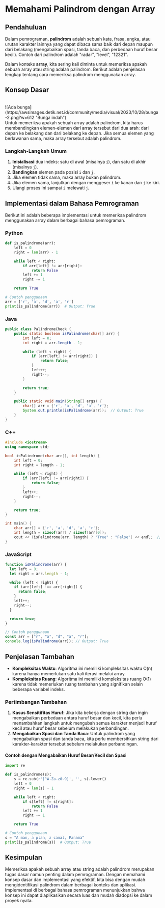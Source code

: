# Memahami Palindrom dengan Array

## Pendahuluan

Dalam pemrograman, **palindrom** adalah sebuah kata, frasa, angka, atau urutan karakter lainnya yang dapat dibaca sama baik dari depan maupun dari belakang (mengabaikan spasi, tanda baca, dan perbedaan huruf besar kecil). Contoh dari palindrom adalah "radar", "level", "12321".

Dalam konteks **array**, kita sering kali diminta untuk memeriksa apakah sebuah array atau string adalah palindrom. Berikut adalah penjelasan lengkap tentang cara memeriksa palindrom menggunakan array.

## Konsep Dasar

<br />
![Ada bunga](https://awsimages.detik.net.id/community/media/visual/2023/10/28/bunga-2.png?w=612
"Bunga indah")
<br />
Untuk memeriksa apakah sebuah array adalah palindrom, kita harus membandingkan elemen-elemen
dari array tersebut dari dua arah: dari depan ke belakang dan dari belakang ke depan.
Jika semua elemen yang berlawanan sama, maka array tersebut adalah palindrom.

### Langkah-Langkah Umum

1. **Inisialisasi** dua indeks: satu di awal (misalnya `i`), dan satu di akhir (misalnya `j`).
2. **Bandingkan** elemen pada posisi `i` dan `j`.
3. Jika elemen tidak sama, maka array bukan palindrom.
4. Jika elemen sama, lanjutkan dengan menggeser `i` ke kanan dan `j` ke kiri.
5. Ulangi proses ini sampai `i` melewati `j`.

## Implementasi dalam Bahasa Pemrograman

Berikut ini adalah beberapa implementasi untuk memeriksa palindrom menggunakan array dalam berbagai bahasa pemrograman.

### Python

```python
def is_palindrome(arr):
    left = 0
    right = len(arr) - 1

    while left < right:
        if arr[left] != arr[right]:
            return False
        left += 1
        right -= 1

    return True

# Contoh penggunaan
arr = ['r', 'a', 'd', 'a', 'r']
print(is_palindrome(arr))  # Output: True
```

### Java

```java
public class PalindromeCheck {
    public static boolean isPalindrome(char[] arr) {
        int left = 0;
        int right = arr.length - 1;

        while (left < right) {
            if (arr[left] != arr[right]) {
                return false;
            }
            left++;
            right--;
        }

        return true;
    }

    public static void main(String[] args) {
        char[] arr = {'r', 'a', 'd', 'a', 'r'};
        System.out.println(isPalindrome(arr));  // Output: True
    }
}
```

### C++

```cpp
#include <iostream>
using namespace std;

bool isPalindrome(char arr[], int length) {
    int left = 0;
    int right = length - 1;

    while (left < right) {
        if (arr[left] != arr[right]) {
            return false;
        }
        left++;
        right--;
    }

    return true;
}

int main() {
    char arr[] = {'r', 'a', 'd', 'a', 'r'};
    int length = sizeof(arr) / sizeof(arr[0]);
    cout << (isPalindrome(arr, length) ? "True" : "False") << endl;  // Output: True
}
```

### JavaScript

```javascript
function isPalindrome(arr) {
  let left = 0;
  let right = arr.length - 1;

  while (left < right) {
    if (arr[left] !== arr[right]) {
      return false;
    }
    left++;
    right--;
  }

  return true;
}

// Contoh penggunaan
const arr = ["r", "a", "d", "a", "r"];
console.log(isPalindrome(arr)); // Output: True
```

## Penjelasan Tambahan

- **Kompleksitas Waktu**: Algoritma ini memiliki kompleksitas waktu O(n) karena hanya memerlukan satu kali iterasi melalui array.
- **Kompleksitas Ruang**: Algoritma ini memiliki kompleksitas ruang O(1) karena tidak memerlukan ruang tambahan yang signifikan selain beberapa variabel indeks.

### Pertimbangan Tambahan

1. **Kasus Sensitifitas Huruf**: Jika kita bekerja dengan string dan ingin mengabaikan perbedaan antara huruf besar dan kecil, kita perlu menambahkan langkah untuk mengubah semua karakter menjadi huruf kecil atau huruf besar sebelum melakukan perbandingan.
2. **Mengabaikan Spasi dan Tanda Baca**: Untuk palindrom yang mengabaikan spasi dan tanda baca, kita perlu membersihkan string dari karakter-karakter tersebut sebelum melakukan perbandingan.

#### Contoh dengan Mengabaikan Huruf Besar/Kecil dan Spasi

```python
import re

def is_palindrome(s):
    s = re.sub(r'[^A-Za-z0-9]', '', s).lower()
    left = 0
    right = len(s) - 1

    while left < right:
        if s[left] != s[right]:
            return False
        left += 1
        right -= 1

    return True

# Contoh penggunaan
s = "A man, a plan, a canal, Panama"
print(is_palindrome(s))  # Output: True
```

## Kesimpulan

Memeriksa apakah sebuah array atau string adalah palindrom merupakan tugas dasar namun penting dalam pemrograman. Dengan memahami konsep dasar dan implementasi yang efektif, kita bisa dengan mudah mengidentifikasi palindrom dalam berbagai konteks dan aplikasi. Implementasi di berbagai bahasa pemrograman menunjukkan bahwa konsep ini dapat diaplikasikan secara luas dan mudah diadopsi ke dalam proyek nyata.
